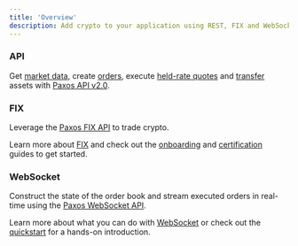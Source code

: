 ```yaml
---
title: 'Overview'
description: Add crypto to your application using REST, FIX and WebSocket APIs.
---
```


[v2-api]: ../api-reference
[market-data]: ../api-reference/market-data
[orders]: ../api-reference/orders
[quotes]: ../api-reference/quotes
[transfers]: ../api-reference/transfers
[websocket-api]: api/websocket.mdx
[websocket-overview]: api/websocket.mdx
[websocket-quickstart]: crypto-brokerage/websocket.mdx
[fix-api]: https://developer.paxos.com/docs/itbit/fix/
[fix-onboard]: fix/onboard.mdx
[fix-certify]: fix/certify.mdx
[fix]: fix/index.mdx
### API

Get [market data][market-data], create [orders][orders], execute [held-rate quotes][quotes] and [transfer][transfers] assets with [Paxos API v2.0][v2-api].

### FIX

Leverage the [Paxos FIX API][fix-api] to trade crypto.

Learn  more about [FIX][fix] and check out the [onboarding][fix-onboard] and [certification][fix-certify] guides to get started.
### WebSocket

Construct the state of the order book and stream executed orders in real-time using the [Paxos WebSocket API][websocket-api].

Learn more about what you can do with [WebSocket][websocket-overview] or check out the [quickstart][websocket-quickstart] for a hands-on introduction.
